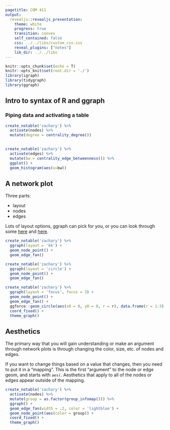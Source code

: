 ```yaml
---
pagetitle: COM 411
output: 
  revealjs::revealjs_presentation:
    theme: white
    progress: true
    transition: convex
    self_contained: false
    css: ../../libs/custom_css.css
    reveal_plugins: ["notes"]
    lib_dir: ../../libs
---
```



```r
knitr::opts_chunk$set(echo = T)
knitr::opts_knit$set(root.dir = './')
library(igraph)
library(tidygraph)
library(ggraph)
```


## Intro to syntax of R and ggraph

### Piping data and activating a table

```r
create_notable('zachary') %>%
  activate(nodes) %>%
  mutate(degree = centrality_degree())
  
```

```r
create_notable('zachary') %>%
  activate(edges) %>%
  mutate(bw = centrality_edge_betweenness()) %>%
  ggplot() +
  geom_histogram(aes(x=bw))
```


## A network plot

Three parts:

* layout
* nodes
* edges

Lots of layout options, ggraph can pick for you, or you can look through some [here](https://igraph.org/c/doc/igraph-Layout.html) and [here](https://ggraph.data-imaginist.com/articles/Layouts.html).

```r
create_notable('zachary') %>%
  ggraph(layout = 'kk') +
  geom_node_point() +
  geom_edge_fan()
```
```r
create_notable('zachary') %>%
  ggraph(layout = 'circle') +
  geom_node_point() +
  geom_edge_fan()
```
```r
create_notable('zachary') %>%
  ggraph(layout = 'focus', focus = 3) +
  geom_node_point() +
  geom_edge_fan() +
  ggforce::geom_circle(aes(x0 = 0, y0 = 0, r = r), data.frame(r = 1:3), colour = 'grey') + 
  coord_fixed() + 
  theme_graph()
```

## Aesthetics

The primary way that you will gain understanding or make an argument through network plots is through changing the color, size, etc. of nodes and edges.

If you want to change things based on a value that changes, then you need to put it in a "mapping". This is the first "argument" to the node or edge geom, and starts with `aes(`. Aesthetics that apply to all of the nodes or edges appear outside of the mapping. 


```r
create_notable('zachary') %>%
  activate(nodes) %>%
  mutate(group = as.factor(group_infomap())) %>%
  ggraph() +
  geom_edge_fan(width = .2, color = 'lightblue') + 
  geom_node_point(aes(color = group)) + 
  coord_fixed() + 
  theme_graph()
```
